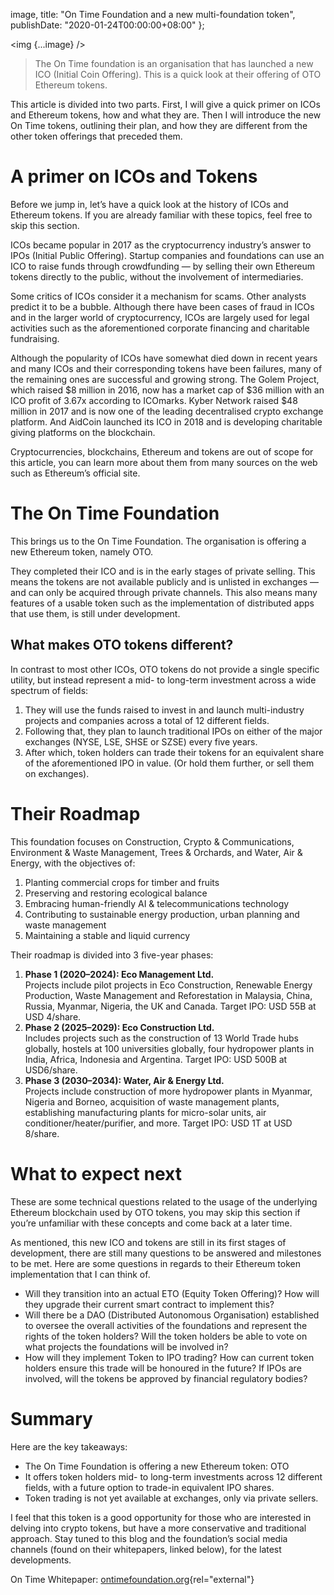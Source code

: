 
  image,
  title: "On Time Foundation and a new multi-foundation token",
  publishDate: "2020-01-24T00:00:00+08:00"
};

<img {...image} />

> The On Time foundation is an organisation that has launched a new ICO
> (Initial Coin Offering). This is a quick look at their offering of OTO
> Ethereum tokens.

This article is divided into two parts. First, I will give a quick primer on
ICOs and Ethereum tokens, how and what they are. Then I will introduce the new
On Time tokens, outlining their plan, and how they are different from the
other token offerings that preceded them.

# A primer on ICOs and Tokens

<aside>
  Before we jump in, let’s have a quick look at the history of ICOs and
  Ethereum tokens. If you are already familiar with these topics, feel free to
  skip this section.
</aside>

ICOs became popular in 2017 as the cryptocurrency industry’s answer to IPOs
(Initial Public Offering). Startup companies and foundations can use an ICO to
raise funds through crowdfunding — by selling their own Ethereum tokens
directly to the public, without the involvement of intermediaries.

Some critics of ICOs consider it a mechanism for scams. Other analysts predict
it to be a bubble. Although there have been cases of fraud in ICOs and in the
larger world of cryptocurrency, ICOs are largely used for legal activities
such as the aforementioned corporate financing and charitable fundraising.

Although the popularity of ICOs have somewhat died down in recent years and
many ICOs and their corresponding tokens have been failures, many of the
remaining ones are successful and growing strong. The Golem Project, which
raised $8 million in 2016, now has a market cap of $36 million with an ICO
profit of 3.67x according to ICOmarks. Kyber Network raised \$48 million in
2017 and is now one of the leading decentralised crypto exchange platform. And
AidCoin launched its ICO in 2018 and is developing charitable giving platforms
on the blockchain.

<aside>
  Cryptocurrencies, blockchains, Ethereum and tokens are out of scope for this
  article, you can learn more about them from many sources on the web such as
  Ethereum’s official site.
</aside>

# The On Time Foundation

This brings us to the On Time Foundation. The organisation is offering a new
Ethereum token, namely OTO.

They completed their ICO and is in the early stages of private selling. This
means the tokens are not available publicly and is unlisted in exchanges — and
can only be acquired through private channels. This also means many features
of a usable token such as the implementation of distributed apps that use
them, is still under development.

## What makes OTO tokens different?

In contrast to most other ICOs, OTO tokens do not provide a single specific
utility, but instead represent a mid- to long-term investment across a wide
spectrum of fields:

1. They will use the funds raised to invest in and launch multi-industry
   projects and companies across a total of 12 different fields.
2. Following that, they plan to launch traditional IPOs on either of the major
   exchanges (NYSE, LSE, SHSE or SZSE) every five years.
3. After which, token holders can trade their tokens for an equivalent share
   of the aforementioned IPO in value. (Or hold them further, or sell them on
   exchanges).

# Their Roadmap

This foundation focuses on Construction, Crypto & Communications, Environment
& Waste Management, Trees & Orchards, and Water, Air & Energy, with the
objectives of:

1. Planting commercial crops for timber and fruits
2. Preserving and restoring ecological balance
3. Embracing human-friendly AI & telecommunications technology
4. Contributing to sustainable energy production, urban planning and waste
   management
5. Maintaining a stable and liquid currency

Their roadmap is divided into 3 five-year phases:

1. **Phase 1 (2020–2024): Eco Management Ltd.**  
   Projects include pilot projects in Eco Construction, Renewable Energy
   Production, Waste Management and Reforestation in Malaysia, China, Russia,
   Myanmar, Nigeria, the UK and Canada. Target IPO: USD 55B at USD 4/share.
2. **Phase 2 (2025–2029): Eco Construction Ltd.**  
   Includes projects such as the construction of 13 World Trade hubs globally,
   hostels at 100 universities globally, four hydropower plants in India,
   Africa, Indonesia and Argentina. Target IPO: USD 500B at USD6/share.
3. **Phase 3 (2030–2034): Water, Air & Energy Ltd.**  
   Projects include construction of more hydropower plants in Myanmar, Nigeria
   and Borneo, acquisition of waste management plants, establishing
   manufacturing plants for micro-solar units, air
   conditioner/heater/purifier, and more. Target IPO: USD 1T at USD 8/share.

# What to expect next

These are some technical questions related to the usage of the underlying
Ethereum blockchain used by OTO tokens, you may skip this section if you’re
unfamiliar with these concepts and come back at a later time.

As mentioned, this new ICO and tokens are still in its first stages of
development, there are still many questions to be answered and milestones to
be met. Here are some questions in regards to their Ethereum token
implementation that I can think of.

- Will they transition into an actual ETO (Equity Token Offering)? How will
  they upgrade their current smart contract to implement this?
- Will there be a DAO (Distributed Autonomous Organisation) established to
  oversee the overall activities of the foundations and represent the rights
  of the token holders? Will the token holders be able to vote on what
  projects the foundations will be involved in?
- How will they implement Token to IPO trading? How can current token holders
  ensure this trade will be honoured in the future? If IPOs are involved, will
  the tokens be approved by financial regulatory bodies?

# Summary

Here are the key takeaways:

- The On Time Foundation is offering a new Ethereum token: OTO
- It offers token holders mid- to long-term investments across 12 different
  fields, with a future option to trade-in equivalent IPO shares.
- Token trading is not yet available at exchanges, only via private sellers.

I feel that this token is a good opportunity for those who are interested in
delving into crypto tokens, but have a more conservative and traditional
approach. Stay tuned to this blog and the foundation’s social media channels
(found on their whitepapers, linked below), for the latest developments.

On Time Whitepaper:
[ontimefoundation.org](https://ontimefoundation.org){rel="external"}
